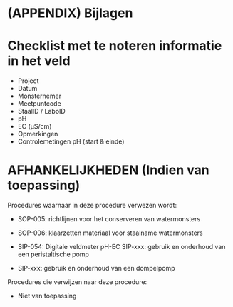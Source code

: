 # (APPENDIX) Bijlagen {.unnumbered}

# Checklist met te noteren informatie in het veld

```{=html}
<!--
Oplijsting van de bijlages die toegevoegd zijn aan dit protocol.
O.a. invulformulier of tabel met projectspecifieke gegevens voor de variabelen (bv afmetingen van proefvlak, diepte van oppervlaktemonster bodem, ...).
-->
```
-   Project
-   Datum
-   Monsternemer
-   Meetpuntcode
-   StaalID / LaboID
-   pH
-   EC (μS/cm)
-   Opmerkingen
-   Controlemetingen pH (start & einde)

# AFHANKELIJKHEDEN (Indien van toepassing)

Procedures waarnaar in deze procedure verwezen wordt:

-   SOP-005: richtlijnen voor het conserveren van watermonsters

-   SOP-006: klaarzetten materiaal voor staalname watermonsters

-   SIP-054: Digitale veldmeter pH-EC SIP-xxx: gebruik en onderhoud van een peristaltische pomp

-   SIP-xxx: gebruik en onderhoud van een dompelpomp

Procedures die verwijzen naar deze procedure:

-   Niet van toepassing
